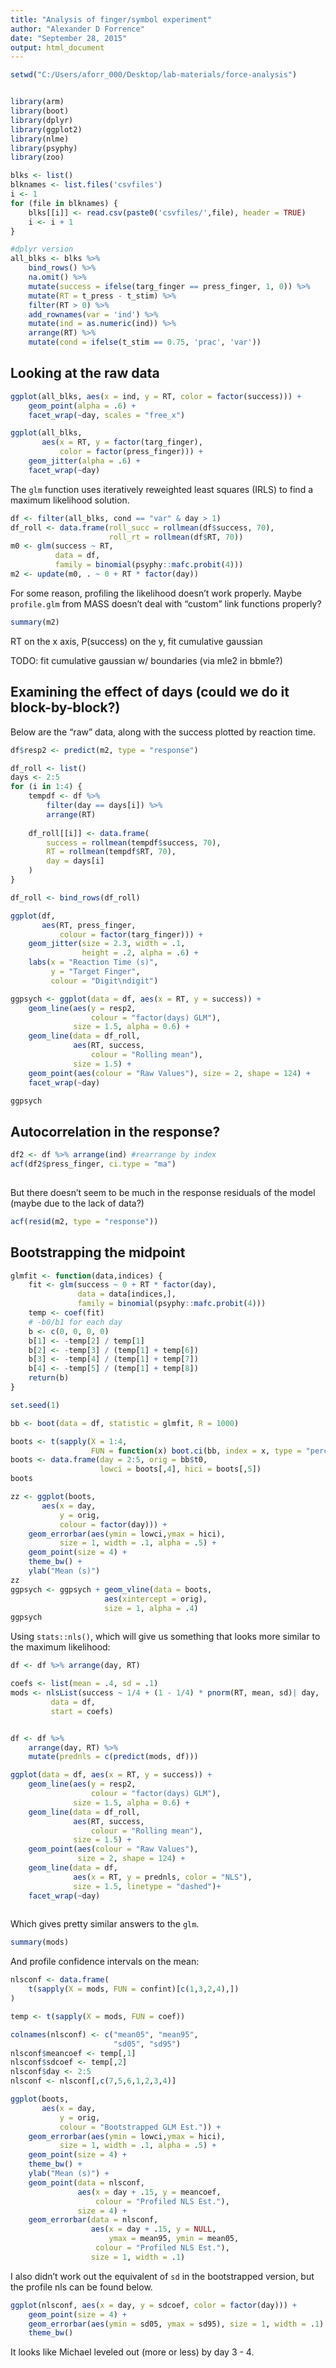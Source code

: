 ```yaml
---
title: "Analysis of finger/symbol experiment"
author: "Alexander D Forrence"
date: "September 28, 2015"
output: html_document
---
```



```r
setwd("C:/Users/aforr_000/Desktop/lab-materials/force-analysis")


library(arm)
library(boot)
library(dplyr)
library(ggplot2)
library(nlme)
library(psyphy)
library(zoo)

blks <- list()
blknames <- list.files('csvfiles')
i <- 1
for (file in blknames) {
    blks[[i]] <- read.csv(paste0('csvfiles/',file), header = TRUE)
    i <- i + 1
}

#dplyr version
all_blks <- blks %>%
    bind_rows() %>%
    na.omit() %>%
    mutate(success = ifelse(targ_finger == press_finger, 1, 0)) %>%
    mutate(RT = t_press - t_stim) %>%
    filter(RT > 0) %>%
    add_rownames(var = 'ind') %>%
    mutate(ind = as.numeric(ind)) %>%
    arrange(RT) %>%
    mutate(cond = ifelse(t_stim == 0.75, 'prac', 'var'))

```

## Looking at the raw data

```r
ggplot(all_blks, aes(x = ind, y = RT, color = factor(success))) + 
    geom_point(alpha = .6) + 
    facet_wrap(~day, scales = "free_x")
```

```r
ggplot(all_blks, 
       aes(x = RT, y = factor(targ_finger), 
           color = factor(press_finger))) + 
    geom_jitter(alpha = .6) + 
    facet_wrap(~day)

```

The `glm` function uses iteratively reweighted least squares (IRLS) to find a maximum likelihood solution.

```r
df <- filter(all_blks, cond == "var" & day > 1)
df_roll <- data.frame(roll_succ = rollmean(df$success, 70),
                      roll_rt = rollmean(df$RT, 70))
m0 <- glm(success ~ RT,
          data = df,
          family = binomial(psyphy::mafc.probit(4)))
m2 <- update(m0, . ~ 0 + RT * factor(day))
```

For some reason, profiling the likelihood doesn't work properly. Maybe `profile.glm` from MASS doesn't deal with "custom" link functions properly?

```r
summary(m2)
```

RT on the x axis, P(success) on the y, fit cumulative gaussian

TODO: fit cumulative gaussian w/ boundaries (via mle2 in bbmle?)

## Examining the effect of days (could we do it block-by-block?)

Below are the "raw" data, along with the success plotted by reaction time.

```r

df$resp2 <- predict(m2, type = "response")

df_roll <- list()
days <- 2:5
for (i in 1:4) {
    tempdf <- df %>% 
        filter(day == days[i]) %>%
        arrange(RT)
    
    df_roll[[i]] <- data.frame(
        success = rollmean(tempdf$success, 70),
        RT = rollmean(tempdf$RT, 70),
        day = days[i]
    )
}

df_roll <- bind_rows(df_roll)

ggplot(df, 
       aes(RT, press_finger, 
           colour = factor(targ_finger))) + 
    geom_jitter(size = 2.3, width = .1,
                height = .2, alpha = .6) +
    labs(x = "Reaction Time (s)", 
         y = "Target Finger",
         colour = "Digit\ndigit")

ggpsych <- ggplot(data = df, aes(x = RT, y = success)) + 
    geom_line(aes(y = resp2, 
                  colour = "factor(days) GLM"),
              size = 1.5, alpha = 0.6) + 
    geom_line(data = df_roll, 
              aes(RT, success, 
                  colour = "Rolling mean"), 
              size = 1.5) +
    geom_point(aes(colour = "Raw Values"), size = 2, shape = 124) +
    facet_wrap(~day)

ggpsych
```

## Autocorrelation in the response?

```r
df2 <- df %>% arrange(ind) #rearrange by index
acf(df2$press_finger, ci.type = "ma")
    
```

But there doesn't seem to be much in the response residuals of the model (maybe due to the lack of data?)

```r

acf(resid(m2, type = "response"))

```

## Bootstrapping the midpoint

```r

glmfit <- function(data,indices) {
    fit <- glm(success ~ 0 + RT * factor(day), 
               data = data[indices,], 
               family = binomial(psyphy::mafc.probit(4)))
    temp <- coef(fit)
    # -b0/b1 for each day
    b <- c(0, 0, 0, 0)
    b[1] <- -temp[2] / temp[1]
    b[2] <- -temp[3] / (temp[1] + temp[6])
    b[3] <- -temp[4] / (temp[1] + temp[7])
    b[4] <- -temp[5] / (temp[1] + temp[8])
    return(b)
}

set.seed(1)

bb <- boot(data = df, statistic = glmfit, R = 1000)

boots <- t(sapply(X = 1:4,
                  FUN = function(x) boot.ci(bb, index = x, type = "perc")$percent))
boots <- data.frame(day = 2:5, orig = bb$t0, 
                    lowci = boots[,4], hici = boots[,5])
boots

```

```r
zz <- ggplot(boots, 
       aes(x = day, 
           y = orig, 
           colour = factor(day))) + 
    geom_errorbar(aes(ymin = lowci,ymax = hici),
           size = 1, width = .1, alpha = .5) +
    geom_point(size = 4) + 
    theme_bw() + 
    ylab("Mean (s)")
zz
ggpsych <- ggpsych + geom_vline(data = boots, 
                     aes(xintercept = orig), 
                     size = 1, alpha = .4)
ggpsych
```

Using `stats::nls()`, which will give us something that looks more similar to the maximum likelihood:

```r

df <- df %>% arrange(day, RT)

coefs <- list(mean = .4, sd = .1)
mods <- nlsList(success ~ 1/4 + (1 - 1/4) * pnorm(RT, mean, sd)| day, 
         data = df, 
         start = coefs)


df <- df %>% 
    arrange(day, RT) %>% 
    mutate(prednls = c(predict(mods, df)))

ggplot(data = df, aes(x = RT, y = success)) + 
    geom_line(aes(y = resp2, 
                  colour = "factor(days) GLM"),
              size = 1.5, alpha = 0.6) + 
    geom_line(data = df_roll, 
              aes(RT, success, 
                  colour = "Rolling mean"), 
              size = 1.5) +
    geom_point(aes(colour = "Raw Values"),
               size = 2, shape = 124) + 
    geom_line(data = df, 
              aes(x = RT, y = prednls, color = "NLS"),
              size = 1.5, linetype = "dashed")+
    facet_wrap(~day)
   
```

Which gives pretty similar answers to the `glm`.

```r
summary(mods)
```

And profile confidence intervals on the mean:

```r

nlsconf <- data.frame(
    t(sapply(X = mods, FUN = confint)[c(1,3,2,4),])
)

temp <- t(sapply(X = mods, FUN = coef))

colnames(nlsconf) <- c("mean05", "mean95",
                       "sd05", "sd95")
nlsconf$meancoef <- temp[,1]
nlsconf$sdcoef <- temp[,2]
nlsconf$day <- 2:5
nlsconf <- nlsconf[,c(7,5,6,1,2,3,4)]

ggplot(boots, 
       aes(x = day, 
           y = orig, 
           colour = "Bootstrapped GLM Est.")) + 
    geom_errorbar(aes(ymin = lowci,ymax = hici),
           size = 1, width = .1, alpha = .5) +
    geom_point(size = 4) + 
    theme_bw() + 
    ylab("Mean (s)") + 
    geom_point(data = nlsconf, 
               aes(x = day + .15, y = meancoef,
                   colour = "Profiled NLS Est."),
               size = 4) + 
    geom_errorbar(data = nlsconf, 
                  aes(x = day + .15, y = NULL,
                      ymax = mean95, ymin = mean05,
                   colour = "Profiled NLS Est."), 
                  size = 1, width = .1)
```

I also didn't work out the equivalent of `sd` in the bootstrapped version, but the profile nls can be found below.

```r

ggplot(nlsconf, aes(x = day, y = sdcoef, color = factor(day))) + 
    geom_point(size = 4) + 
    geom_errorbar(aes(ymin = sd05, ymax = sd95), size = 1, width = .1) + 
    theme_bw()

```

It looks like Michael leveled out (more or less) by day 3 - 4.